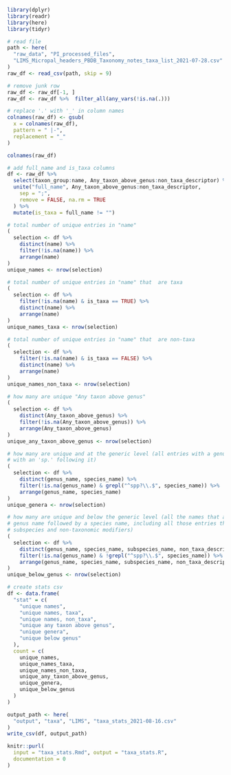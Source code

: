 ```r
library(dplyr)
library(readr)
library(here)
library(tidyr)
```

```r
# read file
path <- here(
  "raw_data", "PI_processed_files",
  "LIMS_Micropal_headers_PBDB_Taxonomy_notes_taxa_list_2021-07-28.csv"
)
raw_df <- read_csv(path, skip = 9)

# remove junk row
raw_df <- raw_df[-1, ]
raw_df <- raw_df %>%  filter_all(any_vars(!is.na(.))) 

# replace '.' with '_' in column names
colnames(raw_df) <- gsub(
  x = colnames(raw_df),
  pattern = " |-",
  replacement = "_"
)
```

```r
colnames(raw_df)
```

```r
# add full_name and is_taxa columns
df <- raw_df %>%
  select(taxon_group:name, Any_taxon_above_genus:non_taxa_descriptor) %>%
  unite("full_name", Any_taxon_above_genus:non_taxa_descriptor,
    sep = ";",
    remove = FALSE, na.rm = TRUE
  ) %>%
  mutate(is_taxa = full_name != "")
```

```r
# total number of unique entries in "name"
(
  selection <- df %>%
    distinct(name) %>%
    filter(!is.na(name)) %>%
    arrange(name)
)
unique_names <- nrow(selection)
```

```r
# total number of unique entries in "name" that  are taxa
(
  selection <- df %>%
    filter(!is.na(name) & is_taxa == TRUE) %>%
    distinct(name) %>%
    arrange(name)
)
unique_names_taxa <- nrow(selection)
```

```r
# total number of unique entries in "name" that  are non-taxa
(
  selection <- df %>%
    filter(!is.na(name) & is_taxa == FALSE) %>%
    distinct(name) %>%
    arrange(name)
)
unique_names_non_taxa <- nrow(selection)
```

```r
# how many are unique "Any taxon above genus"
(
  selection <- df %>%
    distinct(Any_taxon_above_genus) %>%
    filter(!is.na(Any_taxon_above_genus)) %>%
    arrange(Any_taxon_above_genus)
)
unique_any_taxon_above_genus <- nrow(selection)
```

```r
# how many are unique and at the generic level (all entries with a genus name
# with an 'sp.' following it)
(
  selection <- df %>%
    distinct(genus_name, species_name) %>%
    filter(!is.na(genus_name) & grepl("^spp?\\.$", species_name)) %>%
    arrange(genus_name, species_name)
)
unique_genera <- nrow(selection)
```

```r
# how many are unique and below the generic level (all the names that are a
# genus name followed by a species name, including all those entries that have
# subspecies and non-taxonomic modifiers)
(
  selection <- df %>%
    distinct(genus_name, species_name, subspecies_name, non_taxa_descriptor) %>%
    filter(!is.na(genus_name) & !grepl("^spp?\\.$", species_name)) %>%
    arrange(genus_name, species_name, subspecies_name, non_taxa_descriptor)
)
unique_below_genus <- nrow(selection)
```

```r
# create stats csv
df <- data.frame(
  "stat" = c(
    "unique names",
    "unique names, taxa",
    "unique names, non_taxa",
    "unique any taxon above genus",
    "unique genera",
    "unique below genus"
  ),
  count = c(
    unique_names,
    unique_names_taxa,
    unique_names_non_taxa,
    unique_any_taxon_above_genus,
    unique_genera,
    unique_below_genus
  )
)
```

```r
output_path <- here(
  "output", "taxa", "LIMS", "taxa_stats_2021-08-16.csv"
)
write_csv(df, output_path)
```

```r
knitr::purl(
  input = "taxa_stats.Rmd", output = "taxa_stats.R",
  documentation = 0
)
```
